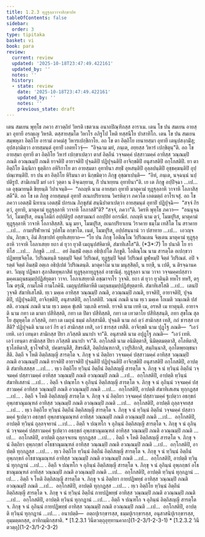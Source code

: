 ```yaml
---
title: 1.2.3 ทุฏฺฐุลฺลวาจาสิกฺขาปท
tableOfContents: false
sidebar:
  order: 3
type: tipitaka
basket: vi
book: para
review:
  current: review
  updated: '2025-10-18T23:47:49.422161'
  updated_by: ''
  notes: ''
  history:
  - state: review
    date: '2025-10-18T23:47:49.422161'
    updated_by: ''
    notes: ''
    previous_state: draft
---
```



<DynamicBreadcrumb />


<ReviewStatus review={frontmatter.review} showDetails={true} />

<HypothesisAnnotation frontmatter={frontmatter} />

<Division number="283" book="para" e="ch" v="1" p="186">

<Paragraph number="1133" book="para">
เตน สมเยน พุทฺโธ ภควา สาวตฺถิยํ วิหรติ เชตวเน อนาถปิณฺฑิกสฺส อาราเม. เตน โข ปน สมเยน อายสฺมา อุทายี อรญฺเญ วิหรติ. ตสฺสายสฺมโต วิหาโร อภิรูโป โหติ ทสฺสนีโย ปาสาทิโก. เตน โข ปน สมเยน สมฺพหุลา อิตฺถิโย อารามํ อาคมํสุ วิหารเปกฺขิกาโย. อถ โข ตา อิตฺถิโย เยนายสฺมา อุทายี เตนุปสงฺกมิํสุ; อุปสงฺกมิตฺวา อายสฺมนฺตํ อุทายิํ เอตทโวจุํ—  “อิจฺฉาม มยํ, ภนฺเต, อยฺยสฺส วิหารํ เปกฺขิตุนฺ”ติ. อถ โข อายสฺมา อุทายี ตา อิตฺถิโย วิหารํ เปกฺขาเปตฺวา ตาสํ อิตฺถีนํ วจฺจมคฺคํ ปสฺสาวมคฺคํ อาทิสฺส วณฺณมฺปิ ภณติ อวณฺณมฺปิ ภณติ ยาจติปิ อายาจติปิ ปุจฺฉติปิ ปฏิปุจฺฉติปิ อาจิกฺขติปิ อนุสาสติปิ อกฺโกสติปิ. ยา ตา อิตฺถิโย ฉินฺนิกา ธุตฺติกา อหิริกาโย ตา อายสฺมตา อุทายินา สทฺธิํ อุหสนฺติปิ อุลฺลปนฺติปิ อุชฺชคฺฆนฺติปิ อุปฺปณฺเฑนฺติปิ. ยา ปน ตา อิตฺถิโย หิริมนา ตา นิกฺขมิตฺวา ภิกฺขู อุชฺฌาเปนฺติ—  “อิทํ, ภนฺเต, นจฺฉนฺนํ นปฺปติรูปํ. สามิเกนปิ มยํ เอวํ วุตฺตา น อิจฺเฉยฺยาม, กิํ ปนาเยฺยน อุทายินา”ติ. เย เต ภิกฺขู อปฺปิจฺฉา …เป…  เต อุชฺฌายนฺติ ขิยฺยนฺติ วิปาเจนฺติ—  “กถญฺหิ นาม อายสฺมา อุทายี มาตุคามํ ทุฏฺฐุลฺลาหิ วาจาหิ โอภาสิสฺสตี”ติ.



</Paragraph>

<Paragraph number="1134" book="para">
อถ โข เต ภิกฺขู อายสฺมนฺตํ อุทายิํ อเนกปริยาเยน วิครหิตฺวา ภควโต เอตมตฺถํ อาโรเจสุํ. อถ โข ภควา เอตสฺมิํ นิทาเน เอตสฺมิํ ปกรเณ ภิกฺขุสํฆํ สนฺนิปาตาเปตฺวา อายสฺมนฺตํ อุทายิํ ปฏิปุจฺฉิ—  “สจฺจํ กิร ตฺวํ, อุทายิ, มาตุคามํ ทุฏฺฐุลฺลาหิ วาจาหิ โอภาสสี”ติ? “สจฺจํ, ภควา”ติ. วิครหิ พุทฺโธ ภควา—  “อนนุจฺฉวิกํ, โมฆปุริส, อนนุโลมิกํ อปฺปติรูปํ อสฺสามณกํ อกปฺปิยํ อกรณียํ. กถญฺหิ นาม ตฺวํ, โมฆปุริส, มาตุคามํ ทุฏฺฐุลฺลาหิ วาจาหิ โอภาสิสฺสสิ. นนุ มยา, โมฆปุริส, อเนกปริยาเยน วิราคาย ธมฺโม เทสิโต โน สราคาย …เป…  กามปริฬาหานํ วูปสโม อกฺขาโต. เนตํ, โมฆปุริส, อปฺปสนฺนานํ วา ปสาทาย …เป…  เอวญฺจ ปน, ภิกฺขเว, อิมํ สิกฺขาปทํ อุทฺทิเสยฺยาถ—



</Paragraph>

</Division>
<Division number="284" book="para" e="ch" v="1" p="187">

<Paragraph number="1135" book="para">
<Emphasis>“โย ปน ภิกฺขุ โอติณฺโณ วิปริณเตน จิตฺเตน มาตุคามํ ทุฏฺฐุลฺลาหิ วาจาหิ โอภาเสยฺย ยถา ตํ ยุวา ยุวติํ เมถุนุปสํหิตาหิ, สํฆาทิเสโส”</Emphasis>ติ. (*3*:<Emphasis>7</Emphasis>)



</Paragraph>

</Division>
<Division number="285" book="para" e="ch" v="1" p="187">

<Paragraph number="1136" book="para">
<Emphasis>โย ปนา</Emphasis>ติ โย ยาทิโส …เป…  <Emphasis>ภิกฺขู</Emphasis>ติ …เป…  อยํ อิมสฺมิํ อตฺเถ อธิปฺเปโต ภิกฺขูติ.



</Paragraph>

<Paragraph number="1137" book="para">
<Emphasis>โอติณฺโณ</Emphasis> นาม สารตฺโต อเปกฺขวา ปฏิพทฺธจิตฺโต.



</Paragraph>

<Paragraph number="1138" book="para">
<Emphasis>วิปริณตนฺ</Emphasis>ติ รตฺตมฺปิ จิตฺตํ วิปริณตํ, ทุฏฺฐมฺปิ จิตฺตํ วิปริณตํ มูฬฺหมฺปิ จิตฺตํ วิปริณตํ. อปิ จ รตฺตํ จิตฺตํ อิมสฺมิํ อตฺเถ อธิปฺเปตํ วิปริณตนฺติ.



</Paragraph>

<Paragraph number="1139" book="para">
<Emphasis>มาตุคาโม</Emphasis> นาม มนุสฺสิตฺถี, น ยกฺขี, น เปตี, น ติรจฺฉานคตา. วิญฺญู ปฏิพลา สุภาสิตทุพฺภาสิตํ ทุฏฺฐุลฺลาทุฏฺฐุลฺลํ อาชานิตุํ.



</Paragraph>

<Paragraph number="1140" book="para">
<Emphasis>ทุฏฺฐุลฺลา</Emphasis> นาม <Emphasis>วาจา</Emphasis> วจฺจมคฺคปสฺสาวมคฺคเมถุนธมฺมปฺปฏิสํยุตฺตา วาจา.



</Paragraph>

<Paragraph number="1141" book="para">
<Emphasis>โอภาเสยฺยา</Emphasis>ติ อชฺฌาจาโร วุจฺจติ.



</Paragraph>

<Paragraph number="1142" book="para">
<Emphasis>ยถา ตํ ยุวา ยุวตินฺ</Emphasis>ติ ทหโร ทหริํ, ตรุโณ ตรุณิํ, กามโภคี กามโภคินิํ.



</Paragraph>

<Paragraph number="1143" book="para">
<Emphasis>เมถุนุปสํหิตาหี</Emphasis>ติ เมถุนธมฺมปฺปฏิสํยุตฺตาหิ.



</Paragraph>

<Paragraph number="1144" book="para">
<Emphasis>สํฆาทิเสโส</Emphasis>ติ …เป…  เตนปิ วุจฺจติ สํฆาทิเสโสติ.



</Paragraph>

<Paragraph number="1145" book="para">
ทฺเว มคฺเค อาทิสฺส วณฺณมฺปิ ภณติ, อวณฺณมฺปิ ภณติ, ยาจติปิ, อายาจติปิ, ปุจฺฉติปิ, ปฏิปุจฺฉติปิ, อาจิกฺขติปิ, อนุสาสติปิ, อกฺโกสติปิ.



</Paragraph>

<Paragraph number="1146" book="para">
<Emphasis>วณฺณํ ภณติ</Emphasis> นาม ทฺเว มคฺเค โถเมติ วณฺเณติ ปสํสติ.



</Paragraph>

<Paragraph number="1147" book="para">
<Emphasis>อวณฺณํ ภณติ</Emphasis> นาม ทฺเว มคฺเค ขุํเสติ วมฺเภติ ครหติ.



</Paragraph>

<Paragraph number="1148" book="para">
<Emphasis>ยาจติ</Emphasis> นาม เทหิ เม, อรหสิ เม ทาตุนฺติ.



</Paragraph>

<Paragraph number="1149" book="para">
<Emphasis>อายาจติ</Emphasis> นาม กทา เต มาตา ปสีทิสฺสติ, กทา เต ปิตา ปสีทิสฺสติ, กทา เต เทวตาโย ปสีทิสฺสนฺติ, กทา สุขโณ สุลโย สุมุหุตฺโต ภวิสฺสติ, กทา เต เมถุนํ ธมฺมํ ลภิสฺสามีติ.



</Paragraph>

<Paragraph number="1150" book="para">
<Emphasis>ปุจฺฉติ</Emphasis> นาม กถํ ตฺวํ สามิกสฺส เทสิ, กถํ ชารสฺส เทสีติ?



</Paragraph>

<Paragraph number="1151" book="para">
<Emphasis>ปฏิปุจฺฉติ</Emphasis> นาม เอวํ กิร ตฺวํ สามิกสฺส เทสิ, เอวํ ชารสฺส เทสีติ.



</Paragraph>

<Paragraph number="1152" book="para">
<Emphasis>อาจิกฺขติ</Emphasis> นาม ปุฏฺโฐ ภณติ—  “เอวํ เทหิ. เอวํ เทนฺตา สามิกสฺส ปิยา ภวิสฺสติ มนาปา จา”ติ.



</Paragraph>

<Paragraph number="1153" book="para">
<Emphasis>อนุสาสติ</Emphasis> นาม อปุฏฺโฐ ภณติ—  “เอวํ เทหิ. เอวํ เทนฺตา สามิกสฺส ปิยา ภวิสฺสติ มนาปา จา”ติ.



</Paragraph>

<Paragraph number="1154" book="para">
<Emphasis>อกฺโกสติ</Emphasis> นาม อนิมิตฺตาสิ, นิมิตฺตมตฺตาสิ, อโลหิตาสิ, ธุวโลหิตาสิ, ธุวโจฬาสิ, ปคฺฆรนฺตีสิ, สิขรณีสิ, อิตฺถิปณฺฑกาสิ, เวปุริสิกาสิ, สมฺภินฺนาสิ, อุภโตพฺยญฺชนาสีติ.



</Paragraph>

</Division>
<Division number="286" book="para" e="ch" v="1" p="189">

<Paragraph number="1155" book="para">
อิตฺถี จ โหติ อิตฺถิสญฺญี สารตฺโต จ. ภิกฺขุ จ นํ อิตฺถิยา วจฺจมคฺคํ ปสฺสาวมคฺคํ อาทิสฺส วณฺณมฺปิ ภณติ อวณฺณมฺปิ ภณติ ยาจติปิ อายาจติปิ ปุจฺฉติปิ ปฏิปุจฺฉติปิ อาจิกฺขติปิ อนุสาสติปิ อกฺโกสติปิ, อาปตฺติ สํฆาทิเสสสฺส …เป… .



</Paragraph>

<Paragraph number="1156" book="para">
ทฺเว อิตฺถิโย ทฺวินฺนํ อิตฺถีนํ อิตฺถิสญฺญี สารตฺโต จ. ภิกฺขุ จ นํ ทฺวินฺนํ อิตฺถีนํ วจฺจมคฺคํ ปสฺสาวมคฺคํ อาทิสฺส วณฺณมฺปิ ภณติ อวณฺณมฺปิ ภณติ …เป…  อกฺโกสติปิ, อาปตฺติ ทฺวินฺนํ สํฆาทิเสสานํ …เป… .



</Paragraph>

<Paragraph number="1157" book="para">
อิตฺถี จ ปณฺฑโก จ อุภินฺนํ อิตฺถิสญฺญี สารตฺโต จ. ภิกฺขุ จ นํ อุภินฺนํ วจฺจมคฺคํ ปสฺสาวมคฺคํ อาทิสฺส วณฺณมฺปิ ภณติ อวณฺณมฺปิ ภณติ …เป…  อกฺโกสติปิ, อาปตฺติ สํฆาทิเสเสน ทุกฺกฏสฺส …เป… .



</Paragraph>

<Paragraph number="1158" book="para">
อิตฺถี จ โหติ อิตฺถิสญฺญี สารตฺโต จ. ภิกฺขุ จ นํ อิตฺถิยา วจฺจมคฺคํ ปสฺสาวมคฺคํ ฐเปตฺวา อธกฺขกํ อุพฺภชาณุมณฺฑลํ อาทิสฺส วณฺณมฺปิ ภณติ อวณฺณมฺปิ ภณติ …เป…  อกฺโกสติปิ, อาปตฺติ ถุลฺลจฺจยสฺส …เป… .



</Paragraph>

<Paragraph number="1159" book="para">
ทฺเว อิตฺถิโย ทฺวินฺนํ อิตฺถีนํ อิตฺถิสญฺญี สารตฺโต จ. ภิกฺขุ จ นํ ทฺวินฺนํ อิตฺถีนํ วจฺจมคฺคํ ปสฺสาวมคฺคํ ฐเปตฺวา อธกฺขกํ อุพฺภชาณุมณฺฑลํ อาทิสฺส วณฺณมฺปิ ภณติ อวณฺณมฺปิ ภณติ …เป…  อกฺโกสติปิ, อาปตฺติ ทฺวินฺนํ ถุลฺลจฺจยานํ …เป… .



</Paragraph>

<Paragraph number="1160" book="para">
อิตฺถี จ ปณฺฑโก จ อุภินฺนํ อิตฺถิสญฺญี สารตฺโต จ. ภิกฺขุ จ นํ อุภินฺนํ วจฺจมคฺคํ ปสฺสาวมคฺคํ ฐเปตฺวา อธกฺขกํ อุพฺภชาณุมณฺฑลํ อาทิสฺส วณฺณมฺปิ ภณติ อวณฺณมฺปิ ภณติ …เป…  อกฺโกสติปิ, อาปตฺติ ถุลฺลจฺจเยน ทุกฺกฏสฺส …เป… .



</Paragraph>

<Paragraph number="1161" book="para">
อิตฺถี จ โหติ อิตฺถิสญฺญี สารตฺโต จ. ภิกฺขุ จ นํ อิตฺถิยา อุพฺภกฺขกํ อโธชาณุมณฺฑลํ อาทิสฺส วณฺณมฺปิ ภณติ อวณฺณมฺปิ ภณติ …เป…  อกฺโกสติปิ, อาปตฺติ ทุกฺกฏสฺส …เป… .



</Paragraph>

<Paragraph number="1162" book="para">
ทฺเว อิตฺถิโย ทฺวินฺนํ อิตฺถีนํ อิตฺถิสญฺญี สารตฺโต จ. ภิกฺขุ จ นํ ทฺวินฺนํ อิตฺถีนํ อุพฺภกฺขกํ อโธชาณุมณฺฑลํ อาทิสฺส วณฺณมฺปิ ภณติ อวณฺณมฺปิ ภณติ …เป…  อกฺโกสติปิ, อาปตฺติ ทฺวินฺนํ ทุกฺกฏานํ …เป… .



</Paragraph>

<Paragraph number="1163" book="para">
อิตฺถี จ ปณฺฑโก จ อุภินฺนํ อิตฺถิสญฺญี สารตฺโต จ. ภิกฺขุ จ นํ อุภินฺนํ อุพฺภกฺขกํ อโธชาณุมณฺฑลํ อาทิสฺส วณฺณมฺปิ ภณติ อวณฺณมฺปิ ภณติ …เป…  อกฺโกสติปิ, อาปตฺติ ทฺวินฺนํ ทุกฺกฏานํ …เป… .



</Paragraph>

<Paragraph number="1164" book="para">
อิตฺถี จ โหติ อิตฺถิสญฺญี สารตฺโต จ. ภิกฺขุ จ นํ อิตฺถิยา กายปฏิพทฺธํ อาทิสฺส วณฺณมฺปิ ภณติ อวณฺณมฺปิ ภณติ …เป…  อกฺโกสติปิ, อาปตฺติ ทุกฺกฏสฺส …เป… .



</Paragraph>

<Paragraph number="1165" book="para">
ทฺเว อิตฺถิโย ทฺวินฺนํ อิตฺถีนํ อิตฺถิสญฺญี สารตฺโต จ. ภิกฺขุ จ นํ ทฺวินฺนํ อิตฺถีนํ กายปฏิพทฺธํ อาทิสฺส วณฺณมฺปิ ภณติ อวณฺณมฺปิ ภณติ …เป…  อกฺโกสติปิ, อาปตฺติ ทฺวินฺนํ ทุกฺกฏานํ …เป… .



</Paragraph>

<Paragraph number="1166" book="para">
อิตฺถี จ ปณฺฑโก จ อุภินฺนํ อิตฺถิสญฺญี สารตฺโต จ. ภิกฺขุ จ นํ อุภินฺนํ กายปฏิพทฺธํ อาทิสฺส วณฺณมฺปิ ภณติ อวณฺณมฺปิ ภณติ …เป…  อกฺโกสติปิ, อาปตฺติ ทฺวินฺนํ ทุกฺกฏานํ …เป… .



</Paragraph>

</Division>
<Division number="287" book="para" e="ch" v="1" p="190">

<Paragraph number="1167" book="para">
อนาปตฺติ—  อตฺถปุเรกฺขารสฺส, ธมฺมปุเรกฺขารสฺส, อนุสาสนิปุเรกฺขารสฺส, อุมฺมตฺตกสฺส, อาทิกมฺมิกสฺสาติ.

</Paragraph>
</Division>

<TableOfContents book="para" section="1.2.3">
* [1.2.3.1 วินีตวตฺถุอุทฺทานคาถา](1-2-3/1-2-3-1)
* [1.2.3.2 วินีตวตฺถุ](1-2-3/1-2-3-2)
</TableOfContents>